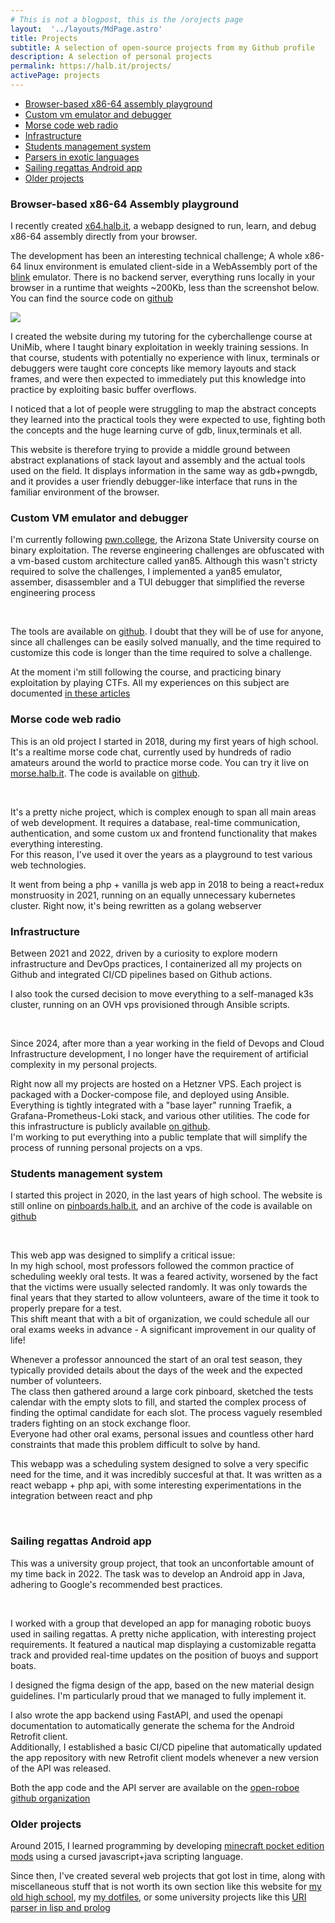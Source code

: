 ```yaml
---
# This is not a blogpost, this is the /orojects page
layout:  '../layouts/MdPage.astro'
title: Projects
subtitle: A selection of open-source projects from my Github profile
description: A selection of personal projects
permalink: https://halb.it/projects/
activePage: projects
---
```


- [Browser-based x86-64 assembly playground]()
- [Custom vm emulator and debugger](#custom-vm-emulator-and-debugger)
- [Morse code web radio](#morse-code-web-radio)
- [Infrastructure](#infrastructure)
- [Students management system](#students-management-system)
- [Parsers in exotic languages](#parsers-in-exotic-languages)
- [Sailing regattas Android app](#sailing-regattas-android-app)
- [Older projects](#older-projects)

### Browser-based x86-64 Assembly playground

I recently created [x64.halb.it](https://x64.halb.it), a webapp designed to run, learn, and 
debug x86-64 assembly directly from your browser.

The development has been an interesting technical challenge; A whole x86-64 linux environment
is emulated client-side in a WebAssembly port of the [blink](https://github.com/jart/blink/) emulator.
There is no backend server, everything runs locally in your browser
in a runtime that weights ~200Kb, less than the screenshot below.
You can find the source code on [github](https://github.com/robalb/x86-64-playground)

<img src={x64_src.src} />
<br />

I created the website during my tutoring for the cyberchallenge course at UniMib, where I taught binary exploitation
in weekly training sessions.
In that course, students with potentially no experience with linux, terminals or debuggers were taught
core concepts like memory layouts and stack frames, and were then expected to immediately put this
knowledge into practice by exploiting basic buffer overflows.

I noticed that a lot of people were struggling to map the abstract concepts they learned into the 
practical tools they were expected to use, fighting both the concepts and the huge learning curve of gdb,
linux,terminals et all.

This website is therefore trying to provide a middle ground between abstract explanations of stack layout and
assembly and the actual tools used on the field. It displays information in the same way as
gdb+pwngdb, and it provides a user friendly debugger-like interface that runs in the familiar
environment of the browser.





### Custom VM emulator and debugger

I'm currently following [pwn.college](https://pwn.college), the
Arizona State University course on binary exploitation.
The reverse engineering challenges are obfuscated with a vm-based custom
architecture called yan85.
Although this wasn't stricty required to solve the challenges, I implemented
a yan85 emulator, assember, disassembler and a TUI debugger that 
simplified the reverse engineering process

<Picture src="custom-debugger" height={490} alt="Screenshot of a terminal showing a Textual User interface resembling a debugger. the terminal is split in two vertical sections. on the left there is a hexdump, on the right there is a disassembly listing. an ascii arrow points to the current instruction. At the bottom there is a row showing the values of some registers: registers A,B,C,D have a value of 0. register s has a value of 0x5, register f has a value of 0x6, which corresponds to the flags EZ. In the same row, there is a summary of the debugger commands: (s: step, r: reverse step, c: continue, ctrl-c: quit )" />
<br />

The tools are available on [github](https://github.com/robalb/custom-vm-emulator).
I doubt that they will be of use for anyone, since all challenges can be easily solved 
manually, and the time required to customize this code is longer than the time
required to solve a challenge.

At the moment i'm still following the course, and practicing binary exploitation by playing CTFs.
All my experiences on this subject are documented [in these articles](/articles/#pwn)

### Morse code web radio

This is an old project I started in 2018, during my first years of high school.<br/>
It's a realtime morse code chat, currently used by hundreds of radio amateurs around the world to practice
morse code.
You can try it live on [morse.halb.it](https://morse.halb.it). The code is available on 
[github](https://github.com/robalb/morsechat).

<Picture src="morsechat" height={490} alt="Screenshot of a webapp. it's a chat, where all text is in morse code. At the bottom there is a single key. At the left side of the chat there is a panel: it shows two online users, one is typing. at the bottom there are some sliders, labelled: wpm, receiver volume, key volume. There is also a switch labelled 'show letters', and a settings buttom" />
<br/>

It's a pretty niche project, which is complex enough to span all main areas of web development.
It requires a database, real-time communication, authentication, and some custom ux and frontend functionality
that makes everything interesting.<br/>
For this reason, I've used it over the years as a playground to test various web technologies.

It went from being a php + vanilla js web app in 2018 to being a react+redux monstruosity in 2021, 
running on an equally unnecessary kubernetes cluster. Right now, it's being rewritten 
as a golang webserver

### Infrastructure

Between 2021 and 2022, driven by a curiosity to explore modern infrastructure and DevOps practices,
I containerized all my projects on Github and integrated CI/CD pipelines based on Github actions.

I also took the cursed decision to move everything to a self-managed k3s cluster, running on
an OVH vps provisioned through Ansible scripts.

<Picture height="400" src="helloworld-generic" alt="A diagram of a CI/CD pipeline involving github actions, a docker registry, argoCD and kubernetes" />
<br />

Since 2024, after more than a year working in the field of Devops and Cloud Infrastructure
development, I no longer have the requirement of artificial complexity in my personal projects.

Right now all my projects are hosted on a Hetzner VPS.
Each project is packaged with a Docker-compose file, and deployed using Ansible.
Everything is tightly integrated with a "base layer" running Traefik, a Grafana-Prometheus-Loki stack, and various other
utilities. The code for this infrastructure is publicly available [on github](https://github.com/robalb/my-infra).<br /> 
I'm working to put everything into a public template that will simplify
the process of running personal projects on a vps.


### Students management system

I started this project in 2020, in the last years of high school. The website is 
still online on [pinboards.halb.it](https://pinboards.halb.it), and an archive of the code
is available on [github](https://github.com/robalb/studentsplanner)

<Picture src="pinboards-1" height={590} alt="Screenshot of the landing page of pinboards.halb.it" />
<br/>

This web app was designed to simplify a critical issue:<br/>
In my high school, most professors followed the common practice of scheduling weekly oral tests.
It was a feared activity, worsened by the fact that the victims were usually selected randomly.
It was only towards the final years that they started
to allow volunteers, aware of the time it took to properly prepare for a test.<br/>
This shift meant that with a bit of organization, we could schedule all our oral exams weeks in advance -
A significant improvement in our quality of life!

Whenever a professor announced the start of an oral test season,
they typically provided details about the days of the week and the expected number of volunteers.<br/>
The class then gathered around a large cork pinboard, sketched the tests calendar with the empty slots to fill,
and started the complex process of finding the optimal candidate for each slot. The process vaguely resembled
traders fighting on an stock exchange floor.<br/>
Everyone had other oral exams, personal issues and countless other hard constraints that made this problem difficult
to solve by hand.

This webapp was a scheduling system designed to solve a very specific need for the time,
and it was incredibly succesful at that. It was written as a react webapp + php api, with some interesting
experimentations in the integration between react and php


<Picture src="pinboards-2" height={490} alt="Screenshot of the pinboards web app. It shows a calendar, with names in each slot. the calendar is labelled 'Inglese', and has an orange background. There are other calendars with other colors, that are minimized." />
<br/>


### Sailing regattas Android app

This was a university group project, that took an unconfortable amount of my time
back in 2022.
The task was to develop an Android app in Java, adhering to Google's recommended best practices.

<Picture src="roboapp-figma" alt="some screens from an android app. The first screen is a login form. The second screen shows a list of regattas. The third screen shows the same page as the previous one, but there are no regattas, and a placeholder text is shown instead. The text says: 'There are no regattas. Regattas are interactive sailing courses that you can design and manage in real time with others. Create a new regatta with the create new regatta button.' The last screen shows a nautical map. a compass on top is pointing north, and a large text says 'Buoy stacchetto 40° N' On the map, a flag connected to a long line is overlayed on top of the water " />
<br/>

I worked with a group that developed an app for managing robotic buoys used in sailing regattas.
A pretty niche application, with interesting project requirements.
It featured a nautical map displaying a
customizable regatta track and provided real-time updates on the position of buoys and support boats.

I designed the figma design of the app, based on the new material design guidelines. 
I'm particularly proud that we managed to fully implement it.

I also wrote the app backend using FastAPI, and used the openapi documentation 
to automatically generate the schema for the Android Retrofit client.<br/>
Additionally, I established a basic CI/CD pipeline that automatically updated the 
app repository with new Retrofit client models whenever a new version of the API was released.

Both the app code and the API server are available on the [open-roboe github organization](https://github.com/open-roboe)


### Older projects

Around 2015, I learned programming by developing [minecraft pocket edition mods](https://web.archive.org/web/20190301083244/mcpedl.com/?s=robalb)
using a cursed javascript+java scripting language.

Since then, I've created several web projects that got lost in time,
along with miscellaneous stuff that is not worth its own section like
this website for [my old high school](https://github.com/liceobanfi/banfi-in-diretta), my
[my dotfiles](https://github.com/robalb/dotfiles),
or some university projects like this [URI parser in lisp and prolog](https://github.com/robalb/uri_parser_project)




